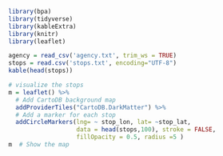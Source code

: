 ```r
library(bpa)
library(tidyverse)
library(kableExtra)
library(knitr)
library(leaflet)
```

```r
agency = read_csv('agency.txt', trim_ws = TRUE)
stops = read.csv('stops.txt', encoding="UTF-8")
kable(head(stops))
```


```r
# visualize the stops
m = leaflet() %>%
  # Add CartoDB background map
  addProviderTiles("CartoDB.DarkMatter") %>%  
  # Add a marker for each stop
  addCircleMarkers(lng= ~ stop_lon, lat= ~stop_lat, 
                   data = head(stops,100), stroke = FALSE, 
                   fillOpacity = 0.5, radius =5 ) 
m  # Show the map



```